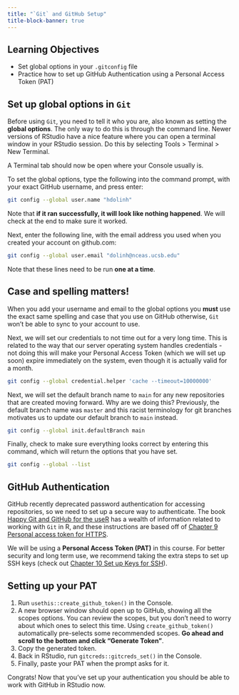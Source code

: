 ```yaml
---
title: "`Git` and GitHub Setup"
title-block-banner: true
---
```


## Learning Objectives {.unnumbered}

-   Set global options in your `.gitconfig` file
-   Practice how to set up GitHub Authentication using a Personal Access Token (PAT)

## Set up global options in `Git`

Before using `Git`, you need to tell it who you are, also known as setting the **global options**. The only way to do this is through the command line. Newer versions of RStudio have a nice feature where you can open a terminal window in your RStudio session. Do this by selecting Tools \> Terminal \> New Terminal.

A Terminal tab should now be open where your Console usually is.

To set the global options, type the following into the command prompt, with your exact GitHub username, and press enter:

``` bash
git config --global user.name "hdolinh"
```

::: column-margin
Note that **if it ran successfully, it will look like nothing happened**. We will check at the end to make sure it worked.
:::

Next, enter the following line, with the email address you used when you created your account on github.com:

``` bash
git config --global user.email "dolinh@nceas.ucsb.edu"
```

::: column-margin
Note that these lines need to be run **one at a time**.
:::

::: callout-important
## Case and spelling matters!

When you add your username and email to the global options you **must** use the exact same spelling and case that you use on GitHub otherwise, `Git` won't be able to sync to your account to use.
:::

Next, we will set our credentials to not time out for a very long time. This is related to the way that our server operating system handles credentials - not doing this will make your Personal Access Token (which we will set up soon) expire immediately on the system, even though it is actually valid for a month.

``` bash
git config --global credential.helper 'cache --timeout=10000000'
```

Next, we will set the default branch name to `main` for any new repositories that are created moving forward. Why are we doing this? Previously, the default branch name was `master` and this racist terminology for git branches motivates us to update our default branch to `main` instead.

``` bash
git config --global init.defaultBranch main
```

Finally, check to make sure everything looks correct by entering this command, which will return the options that you have set.

``` bash
git config --global --list
```

## GitHub Authentication

GitHub recently deprecated password authentication for accessing repositories, so we need to set up a secure way to authenticate. The book [Happy Git and GitHub for the useR](https://happygitwithr.com/index.html) has a wealth of information related to working with `Git` in R, and these instructions are based off of [Chapter 9 Personal access token for HTTPS](https://happygitwithr.com/https-pat.html).

We will be using a **Personal Access Token (PAT)** in this course. For better security and long term use, we recommend taking the extra steps to set up SSH keys (check out [Chapter 10 Set up Keys for SSH](https://happygitwithr.com/ssh-keys.html)).

::: callout-tip
## Setting up your PAT

1.  Run `usethis::create_github_token()` in the Console.
2.  A new browser window should open up to GitHub, showing all the scopes options. You can review the scopes, but you don't need to worry about which ones to select this time. Using `create_github_token()` automatically pre-selects some recommended scopes. **Go ahead and scroll to the bottom and click "Generate Token"**.
3.  Copy the generated token.
4.  Back in RStudio, run `gitcreds::gitcreds_set()` in the Console.
5.  Finally, paste your PAT when the prompt asks for it.
:::

Congrats! Now that you've set up your authentication you should be able to work with GitHub in RStudio now.
